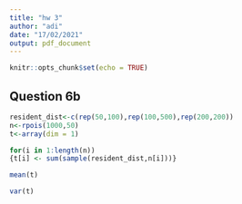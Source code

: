 ```yaml
---
title: "hw 3"
author: "adi"
date: "17/02/2021"
output: pdf_document
---
```


```r
knitr::opts_chunk$set(echo = TRUE)
```

## Question 6b

```r
resident_dist<-c(rep(50,100),rep(100,500),rep(200,200))
n<-rpois(1000,50)
t<-array(dim = 1)

for(i in 1:length(n))
{t[i] <- sum(sample(resident_dist,n[i]))}

mean(t)
```

```r
var(t)
```

